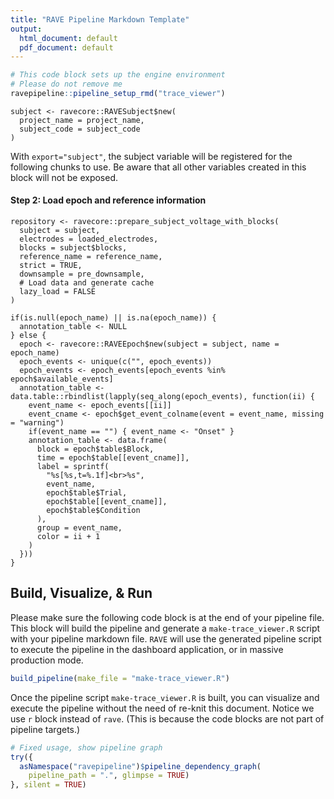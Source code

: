 ```yaml
---
title: "RAVE Pipeline Markdown Template"
output:
  html_document: default
  pdf_document: default
---
```


```r
# This code block sets up the engine environment
# Please do not remove me
ravepipeline::pipeline_setup_rmd("trace_viewer")
```


```rave
subject <- ravecore::RAVESubject$new(
  project_name = project_name, 
  subject_code = subject_code
)
```

With `export="subject"`, the subject variable will be registered for the following chunks to use. Be aware that all other variables created in this block will not be exposed.

#### Step 2: Load epoch and reference information

```rave
repository <- ravecore::prepare_subject_voltage_with_blocks(
  subject = subject,
  electrodes = loaded_electrodes,
  blocks = subject$blocks,
  reference_name = reference_name,
  strict = TRUE, 
  downsample = pre_downsample,
  # Load data and generate cache
  lazy_load = FALSE
)
```

```rave
if(is.null(epoch_name) || is.na(epoch_name)) {
  annotation_table <- NULL
} else {
  epoch <- ravecore::RAVEEpoch$new(subject = subject, name = epoch_name)
  epoch_events <- unique(c("", epoch_events))
  epoch_events <- epoch_events[epoch_events %in% epoch$available_events]
  annotation_table <- data.table::rbindlist(lapply(seq_along(epoch_events), function(ii) {
    event_name <- epoch_events[[ii]]
    event_cname <- epoch$get_event_colname(event = event_name, missing = "warning")
    if(event_name == "") { event_name <- "Onset" }
    annotation_table <- data.frame(
      block = epoch$table$Block,
      time = epoch$table[[event_cname]], 
      label = sprintf(
        "%s[%s,t=%.1f]<br>%s",
        event_name,
        epoch$table$Trial,
        epoch$table[[event_cname]],
        epoch$table$Condition
      ), 
      group = event_name,
      color = ii + 1
    )
  }))
}
```


## Build, Visualize, & Run

Please make sure the following code block is at the end of your pipeline file. This block will build the pipeline and generate a `make-trace_viewer.R` script with your pipeline markdown file. `RAVE` will use the generated pipeline script to execute the pipeline in the dashboard application, or in massive production mode.

```r
build_pipeline(make_file = "make-trace_viewer.R")
```


Once the pipeline script `make-trace_viewer.R` is built, you can visualize and execute the pipeline without the need of re-knit this document. Notice we use `r` block instead of `rave`. (This is because the code blocks are not part of pipeline targets.)

```r
# Fixed usage, show pipeline graph
try({
  asNamespace("ravepipeline")$pipeline_dependency_graph(
    pipeline_path = ".", glimpse = TRUE)
}, silent = TRUE)
```



